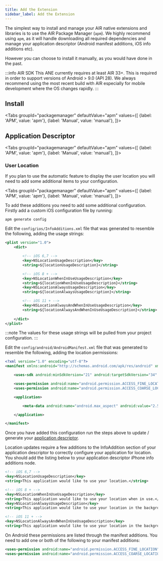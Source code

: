 ```yaml
---
title: Add the Extension
sidebar_label: Add the Extension
---
```







The simplest way to install and manage your AIR native extensions and libraries is to use the AIR Package Manager (`apm`). We highly recommend using `apm`, as it will handle downloading all required dependencies and manage your application descriptor (Android manifest additions, iOS info additions etc).

However you can choose to install it manually, as you would have done in the past. 


:::info AIR SDK
This ANE currently requires at least AIR 33+. This is required in order to support versions of Android > 9.0 (API 28). We always recommend using the most recent build with AIR especially for mobile development where the OS changes rapidly.
:::


## Install

<Tabs
  groupId="packagemanager"
  defaultValue="apm"
  values={[
    {label: 'APM', value: 'apm'},
    {label: 'Manual', value: 'manual'},
  ]}>

  <TabItem value="apm" >
	<InstallAPM/>
  </TabItem>
  <TabItem value="manual" >
	<InstallManual/>
  </TabItem>
  
</Tabs>


## Application Descriptor

<Tabs
  groupId="packagemanager"
  defaultValue="apm"
  values={[
    {label: 'APM', value: 'apm'},
    {label: 'Manual', value: 'manual'},
  ]}>

  <TabItem value="apm" >
	<AppDescriptorAPM/>
  </TabItem>
  <TabItem value="manual" >
	<AppDescriptorManual/>
  </TabItem>
  
</Tabs>



### User Location

If you plan to use the automatic feature to display the user location you will need to add some additional items to your configuration.


<Tabs
  groupId="packagemanager"
  defaultValue="apm"
  values={[
    {label: 'APM', value: 'apm'},
    {label: 'Manual', value: 'manual'},
  ]}>

  <TabItem value="apm" >

To add these additions you need to add some additional configuration. Firstly add a custom iOS configuration file by running:

```
apm generate config
```

Edit the `config/ios/InfoAdditions.xml` file that was generated to resemble the following, adding the usage strings:

```xml
<plist version="1.0">
    <dict>

		<!-- iOS 6,7 -->
		<key>NSLocationUsageDescription</key>
		<string>${locationUsageDescription}</string>

		<!-- iOS 8 + -->
		<key>NSLocationWhenInUseUsageDescription</key>
		<string>${locationWhenInUseUsageDescription}</string>
		<key>NSLocationAlwaysUsageDescription</key>
		<string>${locationAlwaysUsageDescription}</string>

		<!-- iOS 11 + -->
		<key>NSLocationAlwaysAndWhenInUseUsageDescription</key>
		<string>${locationAlwaysAndWhenInUseUsageDescription}</string> 
		
    </dict>
</plist>
```

:::note
The values for these usage strings will be pulled from your project configuration.
:::

Edit the `config/android/AndroidManifest.xml` file that was generated to resemble the following, adding the location permissions:

```xml
<?xml version="1.0" encoding="utf-8"?>
<manifest xmlns:android="http://schemas.android.com/apk/res/android" xmlns:tools="http://schemas.android.com/tools">

    <uses-sdk android:minSdkVersion="21" android:targetSdkVersion="34" />

	<uses-permission android:name="android.permission.ACCESS_FINE_LOCATION"/>
    <uses-permission android:name="android.permission.ACCESS_COARSE_LOCATION" />

    <application>

        <meta-data android:name="android.max_aspect" android:value="2.5" />

    </application>

</manifest>
```

Once you have added this configuration run the steps above to update / generate your [application descriptor](#application-descriptor).


  </TabItem>
  <TabItem value="manual" >

Location updates require a few additions to the InfoAddition section of your application descriptor to correctly configure your application for location. You should add the listing below to your application descriptor iPhone info additions node.

```xml
<!-- iOS 6,7 -->
<key>NSLocationUsageDescription</key>
<string>This application would like to use your location.</string>

<!-- iOS 8 + -->
<key>NSLocationWhenInUseUsageDescription</key>
<string>This application would like to use your location when in use.</string>
<key>NSLocationAlwaysUsageDescription</key>
<string>This application would like to use your location in the background.</string>

<!-- iOS 11 + -->
<key>NSLocationAlwaysAndWhenInUseUsageDescription</key>
<string>This application would like to use your location in the background and the foreground.</string>
```

On Android these permissions are listed through the manifest additions. 
You need to add one or both of the following to your manifest additions:

```xml
<uses-permission android:name="android.permission.ACCESS_FINE_LOCATION"/>
<uses-permission android:name="android.permission.ACCESS_COARSE_LOCATION"/>
```



  </TabItem>
  
</Tabs>

 
